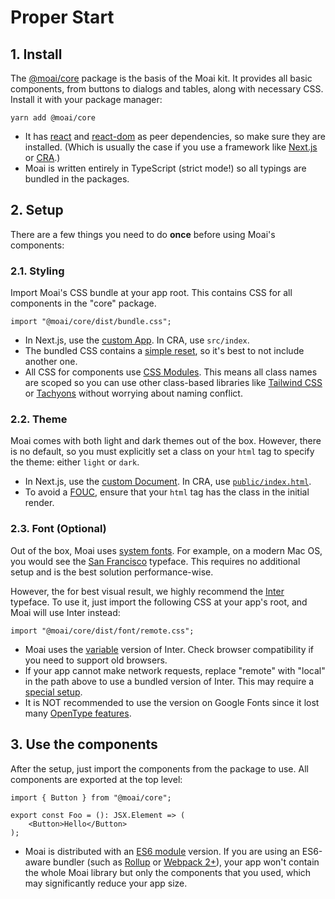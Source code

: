 
<Meta title="Proper Start" />

# Proper Start

## 1. Install

The [@moai/core] package is the basis of the Moai kit. It provides all basic
components, from buttons to dialogs and tables, along with necessary CSS.
Install it with your package manager:

```
yarn add @moai/core
```

- It has [react] and [react-dom] as peer dependencies, so make sure they are
installed. (Which is usually the case if you use a framework like [Next.js] or
[CRA].)
- Moai is written entirely in TypeScript (strict mode!) so all typings are
bundled in the packages.

[typing]: https://www.typescriptlang.org/docs/handbook/declaration-files/introduction.html
[react]: https://www.npmjs.com/package/react
[react-dom]: https://www.npmjs.com/package/react-dom
[@moai/core]: https://www.npmjs.com/package/@moai/core
[Next.js]: https://nextjs.org/
[CRA]: https://create-react-app.dev/

## 2. Setup

There are a few things you need to do **once** before using Moai's components:

### 2.1. Styling

Import Moai's CSS bundle at your app root. This contains CSS for all components
in the "core" package.

```tsx
import "@moai/core/dist/bundle.css";
```

- In Next.js, use the [custom App]. In CRA, use `src/index`.
- The bundled CSS contains a [simple reset], so it's best to not include
another one.
- All CSS for components use [CSS Modules]. This means all class names are
scoped so you can use other class-based libraries like [Tailwind CSS] or
[Tachyons] without worrying about naming conflict.

[simple reset]: https://github.com/moaijs/moai/blob/main/core/src/global.css
[CSS Modules]: https://github.com/css-modules/css-modules
[Tailwind CSS]: https://tailwindcss.com
[Tachyons]: https://tachyons.io/
[custom App]: https://nextjs.org/docs/advanced-features/custom-app

### 2.2. Theme

Moai comes with both light and dark themes out of the box. However, there is no
default, so you must explicitly set a class on your `html` tag to specify the
theme: either `light` or `dark`.

- In Next.js, use the [custom Document]. In CRA, use [`public/index.html`].
- To avoid a [FOUC], ensure that your `html` tag has the class in the initial
render.

[custom Document]: https://nextjs.org/docs/advanced-features/custom-document
[`public/index.html`]: https://create-react-app.dev/docs/using-the-public-folder/#changing-the-html
[FOUC]: https://en.wikipedia.org/wiki/Flash_of_unstyled_content

### 2.3. Font (Optional)

Out of the box, Moai uses [system fonts]. For example, on a modern Mac OS, you
would see the [San Francisco] typeface. This requires no additional setup
and is the best solution performance-wise.

However, the for best visual result, we highly recommend the [Inter] typeface.
To use it, just import the following CSS at your app's root, and Moai will use
Inter instead:

```tsx
import "@moai/core/dist/font/remote.css";
```

- Moai uses the [variable] version of Inter. Check browser compatibility if you
need to support old browsers.
- If your app cannot make network requests, replace "remote" with "local" in the
path above to use a bundled version of Inter. This may require a [special
setup].
- It is NOT recommended to use the version on Google Fonts since it lost many
[OpenType features].

[system fonts]: https://github.com/moaijs/moai/blob/d3c7c957016b0a8de7838c35fe309384154f9f40/core/src/global.css#L54-L55
[San Francisco]: https://en.wikipedia.org/wiki/San_Francisco_(sans-serif_typeface)
[Inter]: https://rsms.me/inter/
[variable]: https://en.wikipedia.org/wiki/Variable_font
[instruction]: https://rsms.me/inter/#usage
[OpenType features]: https://en.wikipedia.org/wiki/List_of_typographic_features
[special setup]: https://webpack.js.org/guides/asset-management/#loading-fonts

## 3. Use the components

After the setup, just import the components from the package to use. All
components are exported at the top level:

```tsx
import { Button } from "@moai/core";

export const Foo = (): JSX.Element => (
	<Button>Hello</Button>
);
```

- Moai is distributed with an [ES6 module] version. If you are using an
ES6-aware bundler (such as [Rollup] or [Webpack 2+]), your app won't contain
the whole Moai library but only the components that you used, which may
significantly reduce your app size.

[ES6 module]: https://github.com/rollup/rollup/wiki/pkg.module
[Rollup]: https://rollupjs.org/guide/en/
[Webpack 2+]: https://webpack.js.org/guides/tree-shaking/
